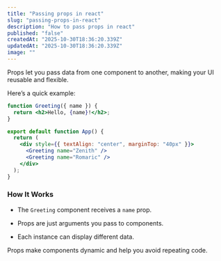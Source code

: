 ```yaml
---
title: "Passing props in react"
slug: "passing-props-in-react"
description: "How to pass props in react"
published: "false"
createdAt: "2025-10-30T18:36:20.339Z"
updatedAt: "2025-10-30T18:36:20.339Z"
image: ""
---
```


Props let you pass data from one component to another, making your UI reusable and flexible.

Here’s a quick example:

```jsx
function Greeting({ name }) {
  return <h2>Hello, {name}!</h2>;
}

export default function App() {
  return (
    <div style={{ textAlign: "center", marginTop: "40px" }}>
      <Greeting name="Zenith" />
      <Greeting name="Romaric" />
    </div>
  );
}
```

### How It Works

- The `Greeting` component receives a `name` prop.

- Props are just arguments you pass to components.

- Each instance can display different data.

Props make components dynamic and help you avoid repeating code.

